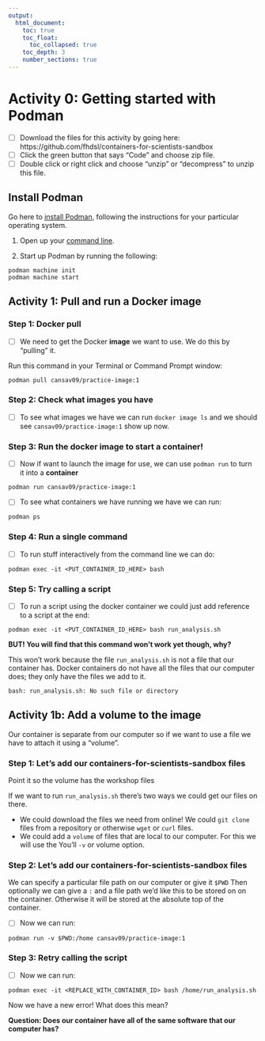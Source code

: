 ```yaml
---
output:
  html_document:
    toc: true
    toc_float:
      toc_collapsed: true
    toc_depth: 3
    number_sections: true
---
```

# Activity 0: Getting started with Podman

- [ ] Download the files for this activity by going here: https://github.com/fhdsl/containers-for-scientists-sandbox
- [ ] Click the green button that says "Code" and choose zip file.
- [ ] Double click or right click and choose "unzip" or "decompress" to unzip this file.

## Install Podman

Go here to [install Podman](https://podman.io/docs/installation), following the instructions for your particular operating system.

1. Open up your [command line](https://towardsdatascience.com/a-quick-guide-to-using-command-line-terminal-96815b97b955).

2. Start up Podman by running the following:

```
podman machine init
podman machine start
```

## Activity 1: Pull and run a Docker image

### Step 1: Docker pull

- [ ] We need to get the Docker **image** we want to use. We do this by "pulling" it.

Run this command in your Terminal or Command Prompt window:

```
podman pull cansav09/practice-image:1
```

### Step 2: Check what images you have

- [ ] To see what images we have we can run `docker image ls` and we should see `cansav09/practice-image:1` show up now.

### Step 3: Run the docker image to start a container!

- [ ] Now if want to launch the image for use, we can use `podman run` to turn it into a **container**

```
podman run cansav09/practice-image:1
```

- [ ] To see what containers we have running we have we can run:

```
podman ps
```

### Step 4: Run a single command

- [ ] To run stuff interactively from the command line we can do:

```
podman exec -it <PUT_CONTAINER_ID_HERE> bash
```

### Step 5: Try calling a script

- [ ] To run a script using the docker container we could just add reference to a script at the end:

```
podman exec -it <PUT_CONTAINER_ID_HERE> bash run_analysis.sh
```
**BUT! You will find that this command won't work yet though, why?**

This won't work because the file `run_analysis.sh` is not a file that our container has. Docker containers do not have all the files that our computer does; they only have the files we add to it.

```
bash: run_analysis.sh: No such file or directory
```

## Activity 1b: Add a volume to the image

Our container is separate from our computer so if we want to use a file we have to attach it using a "volume".

### Step 1: Let’s add our containers-for-scientists-sandbox files

Point it so the volume has the workshop files

If we want to run `run_analysis.sh` there's two ways we could get our files on there.

- We could download the files we need from online! We could `git clone` files from a repository or otherwise `wget` or `curl` files.
- We could add a `volume` of files that are local to our computer. For this we will use the You'll `-v` or volume option.

### Step 2: Let’s add our containers-for-scientists-sandbox files

We can specify a particular file path on our computer or give it `$PWD` Then optionally we can give a `:` and a file path we'd like this to be stored on on the container. Otherwise it will be stored at the absolute top of the container.

- [ ] Now we can run:
```
podman run -v $PWD:/home cansav09/practice-image:1
```

### Step 3: Retry calling the script

- [ ] Now we can run:
```
podman exec -it <REPLACE_WITH_CONTAINER_ID> bash /home/run_analysis.sh
```

Now we have a new error! What does this mean?

**Question: Does our container have all of the same software that our computer has?**
